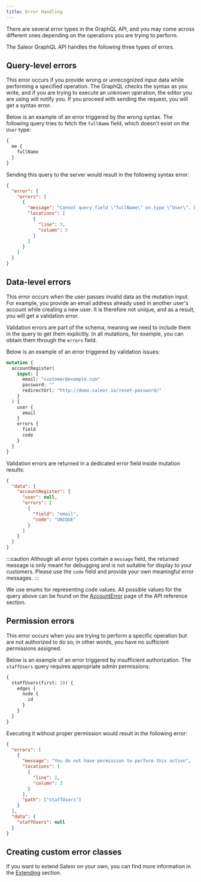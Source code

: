 ```yaml
---
title: Error Handling
---
```


There are several error types in the GraphQL API, and you may come across different ones depending on the operations you are trying to perform.

The Saleor GraphQL API handles the following three types of errors.

## Query-level errors

This error occurs if you provide wrong or unrecognized input data while performing a specified operation. The GraphQL checks the syntax as you write, and if you are trying to execute an unknown operation, the editor you are using will notify you. If you proceed with sending the request, you will get a syntax error.

Below is an example of an error triggered by the wrong syntax. The following query tries to fetch the `fullName` field, which doesn't exist on the `User` type:

```graphql
{
  me {
    fullName
  }
}
```

Sending this query to the server would result in the following syntax error:

```json
{
  "error": {
    "errors": [
      {
        "message": "Cannot query field \"fullName\" on type \"User\". Did you mean \"firstName\" or \"lastName\"?",
        "locations": [
          {
            "line": 3,
            "column": 5
          }
        ]
      }
    ]
  }
}
```

## Data-level errors

This error occurs when the user passes invalid data as the mutation input. For example, you provide an email address already used in another user's account while creating a new user. It is therefore not unique, and as a result, you will get a validation error.

Validation errors are part of the schema, meaning we need to include them in the query to get them explicitly. In all mutations, for example, you can obtain them through the `errors` field.

Below is an example of an error triggered by validation issues:

```graphql {12-15}
mutation {
  accountRegister(
    input: {
      email: "customer@example.com"
      password: ""
      redirectUrl: "http://demo.saleor.io/reset-password/"
    }
  ) {
    user {
      email
    }
    errors {
      field
      code
    }
  }
}
```

Validation errors are returned in a dedicated error field inside mutation results:

```json {5-10}
{
  "data": {
    "accountRegister": {
      "user": null,
      "errors": [
        {
          "field": "email",
          "code": "UNIQUE"
        }
      ]
    }
  }
}
```

:::caution
Although all error types contain a `message` field, the returned message is only meant for debugging and is not suitable for display to your customers. Please use the `code` field and provide your own meaningful error messages.
:::

We use enums for representing code values. All possible values for the query above can be found on the [AccountError](developer/api-reference/enums/account-error-code.mdx) page of the API reference section.

## Permission errors

This error occurs when you are trying to perform a specific operation but are not authorized to do so; in other words, you have no sufficient permissions assigned.

Below is an example of an error triggered by insufficient authorization. The `staffUsers` query requires appropriate admin permissions:

```graphql
{
  staffUsers(first: 20) {
    edges {
      node {
        id
      }
    }
  }
}
```

Executing it without proper permission would result in the following error:

```json
{
  "errors": [
    {
      "message": "You do not have permission to perform this action",
      "locations": [
        {
          "line": 2,
          "column": 3
        }
      ],
      "path": ["staffUsers"]
    }
  ],
  "data": {
    "staffUsers": null
  }
}
```

## Creating custom error classes

If you want to extend Saleor on your own, you can find more information in the [Extending](developer/extending/api/errors.mdx) section.

